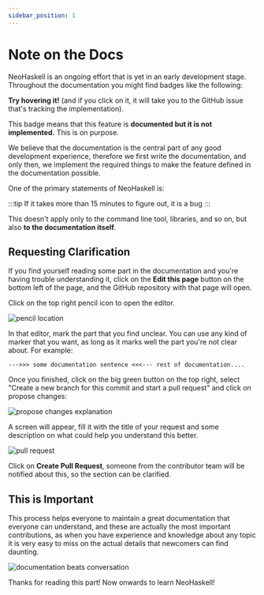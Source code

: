```yaml
---
sidebar_position: 1
---
```



# Note on the Docs

NeoHaskell is an ongoing effort that is yet in an early development stage. Throughout the documentation you might find badges like the following: <Badge issue="57"/>

**Try hovering it!**  (and if you click on it, it will take you to the GitHub issue that's tracking the implementation).

This badge means that this feature is **documented but it is not implemented.** This is on purpose.

We believe that the documentation is the central part of any good
development experience, therefore we first write the documentation, and
only then, we implement the required things to make the feature defined
in the documentation possible.

One of the primary statements of NeoHaskell is:

:::tip If it takes more than 15 minutes to figure out, it is a bug
:::

This doesn't apply only to the command line tool, libraries, and so on, but also **to the documentation itself**.

## Requesting Clarification

If you find yourself reading some part in the documentation and you're having trouble understanding it, click on the
**Edit this page** button on the bottom left of the page, and the GitHub repository with that page will open.

Click on the top right pencil icon to open the editor.

![pencil location](img/02-pencil.png)

In that editor, mark the part that you find unclear. You can use any kind of marker that you want, as long as it marks well the part you're not clear about. For example:

```text
--->>> some documentation sentence <<<--- rest of documentation....
```

Once you finished, click on the big green button on the top right, select "Create a new branch for this commit and start a pull request" and click on propose changes:

![propose changes explanation](img/02-propose-changes.png)

A screen will appear, fill it with the title of your request and some description on what could help you understand this better.

![pull request](img/02-pull-request.png)

Click on **Create Pull Request**, someone from the contributor team will be notified about this, so the section can be
clarified.

## This is Important

This process helps everyone to maintain a great documentation that everyone can understand, and these are actually the
most important contributions, as when you have experience and knowledge about any topic it is very easy to miss on the
actual details that newcomers can find daunting.

![documentation beats conversation](img/docs-beat-convo.gif)

Thanks for reading this part! Now onwards to learn NeoHaskell!
